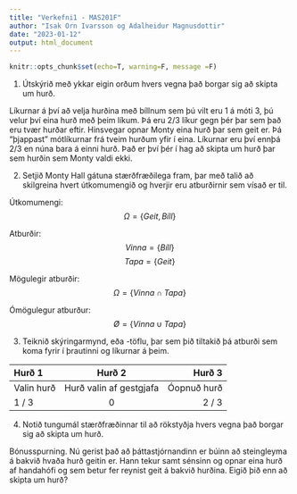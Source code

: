 ```yaml
---
title: "Verkefni1 - MAS201F"
author: "Isak Orn Ivarsson og Adalheidur Magnusdottir"
date: "2023-01-12"
output: html_document
---
```

```r
knitr::opts_chunk$set(echo=T, warning=F, message =F)
```


1. Útskýrið með ykkar eigin orðum hvers vegna það borgar sig að skipta um hurð.

Líkurnar á því að velja hurðina með bíllnum sem þú vilt eru 1 á móti 3, þú velur því eina hurð með þeim líkum. Þá eru 2/3 líkur gegn þér þar sem það eru tvær hurðar eftir. Hinsvegar opnar Monty eina hurð þar sem geit er. Þá "þjappast" mótlíkurnar frá tveim hurðum yfir í eina. Líkurnar eru því ennþá 2/3 en núna bara á einni hurð. Það er því þér í hag að skipta um hurð þar sem hurðin sem Monty valdi ekki.

2. Setjið Monty Hall gátuna stærðfræðilega fram, þar með talið að skilgreina hvert útkomumengið og hverjir eru atburðirnir sem vísað er til.

Útkomumengi:
$$
\Omega = \{Geit, Bíll\}
$$

Atburðir:
$$
Vinna = \{Bíll\}
$$
$$
Tapa = \{Geit\}
$$

Mögulegir atburðir: 
$$
\Omega = \{Vinna \cap  Tapa\}
$$

Ómögulegur atburður: 
$$
Ø = \{Vinna \cup  Tapa\}
$$



3. Teiknið skýringarmynd, eða -töflu, þar sem þið tiltakið þá atburði sem koma fyrir í þrautinni og líkurnar á þeim.

| Hurð 1      | Hurð 2 | Hurð 3   |
| :---        |    :----:   |          ---: |
| Valin hurð     | Hurð valin af gestgjafa       | Óopnuð hurð   |
| 1 / 3    |  0  |              2 / 3  |

4. Notið tungumál stærðfræðinnar til að rökstyðja hvers vegna það borgar sig að skipta um hurð.


Bónusspurning. Nú gerist það að þáttastjórnandinn er búinn að steingleyma á bakvið hvaða hurð geitin er. Hann tekur samt sénsinn og opnar eina hurð af handahófi og sem betur fer reynist geit á bakvið hurðina. Eigið þið enn að skipta um hurð?


